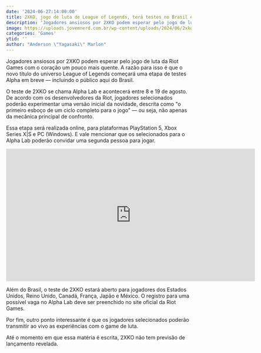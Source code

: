 ```yaml
---
date: '2024-06-27:14:00:00'
title: 2XKO, jogo de luta de League of Legends, terá testes no Brasil em agosto
description: 'Jogadores ansiosos por 2XKO podem esperar pelo jogo de luta da Riot Games com o coração um pouco mais quente. A razão para isso é que o novo título do universo League of Legends começará uma etapa de testes Alpha em breve — incluindo o público aqui do Brasil.'
image: https://uploads.jovemnerd.com.br/wp-content/uploads/2024/06/2xko_testes_alpha_brasil__146756.jpg
categories: 'Games'
ytid: ''
author: "Anderson \"Yagasaki\" Marlon"
---
```


Jogadores ansiosos por 2XKO podem esperar pelo jogo de luta da Riot Games com o coração um pouco mais quente. A razão para isso é que o novo título do universo League of Legends começará uma etapa de testes Alpha em breve — incluindo o público aqui do Brasil.

O teste de 2XKO se chama Alpha Lab e acontecerá entre 8 e 19 de agosto. De acordo com os desenvolvedores da Riot, jogadores selecionados poderão experimentar uma versão inicial da novidade, descrita como "o primeiro esboço de um ciclo completo para o jogo" — ou seja, não apenas da mecânica principal de confronto.

Essa etapa será realizada online, para plataformas PlayStation 5, Xbox Series X|S e PC (Windows). E vale mencionar que os selecionados para o Alpha Lab poderão convidar uma segunda pessoa para jogar.

<iframe width="677" height="360" src="https://www.youtube.com/embed/nfUQNqEllIg" title="What is 2XKO Alpha Lab? - Dev Q&amp;A w/ Sajam" frameborder="0" allow="accelerometer; autoplay; clipboard-write; encrypted-media; gyroscope; picture-in-picture; web-share" referrerpolicy="strict-origin-when-cross-origin" allowfullscreen></iframe>

Além do Brasil, o teste de 2XKO estará aberto para jogadores dos Estados Unidos, Reino Unido, Canadá, França, Japão e México. O registro para uma possível vaga no Alpha Lab deve ser preenchido no site oficial da Riot Games.

Por fim, outro ponto interessante é que os jogadores selecionados poderão transmitir ao vivo as experiências com o game de luta.

Até o momento em que essa matéria é escrita, 2XKO não tem previsão de lançamento revelada.
